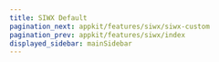 ---
title: SIWX Default
pagination_next: appkit/features/siwx/siwx-custom
pagination_prev: appkit/features/siwx/index
displayed_sidebar: mainSidebar
---


<SiwxDefault />
